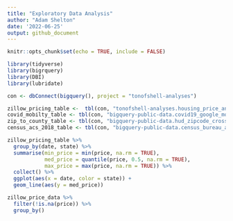 ```yaml
---
title: "Exploratory Data Analysis"
author: "Adam Shelton"
date: '2022-06-25'
output: github_document
---
```


```r
knitr::opts_chunk$set(echo = TRUE, include = FALSE)

library(tidyverse)
library(bigrquery)
library(DBI)
library(lubridate)
```

```r
con <- dbConnect(bigquery(), project = "tonofshell-analyses")

zillow_pricing_table <-  tbl(con, "tonofshell-analyses.housing_price_analysis.zillow_prices_by_zip")
covid_mobilty_table <- tbl(con, "bigquery-public-data.covid19_google_mobility.mobility_report")
zip_to_county_table <- tbl(con, "bigquery-public-data.hud_zipcode_crosswalk.zip_to_county")
census_acs_2018_table <- tbl(con, "bigquery-public-data.census_bureau_acs.zip_codes_2018_5yr")
```

```r
zillow_pricing_table %>% 
  group_by(date, state) %>% 
  summarise(min_price = min(price, na.rm = TRUE),
            med_price = quantile(price, 0.5, na.rm = TRUE),
            max_price = max(price, na.rm = TRUE)) %>% 
  collect() %>% 
  ggplot(aes(x = date, color = state)) +
  geom_line(aes(y = med_price))
```

```r
zillow_price_data %>%
  filter(!is.na(price)) %>%
  group_by()
```

